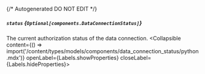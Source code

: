 {/* Autogenerated DO NOT EDIT  */}

##### `status` *{`Optional[components.DataConnectionStatus]`}*
The current authorization status of the data connection.
<Collapsible content={() => import('/content/types/models/components/data_connection_status/python.mdx')} openLabel={Labels.showProperties} closeLabel={Labels.hideProperties}>
</Collapsible>


